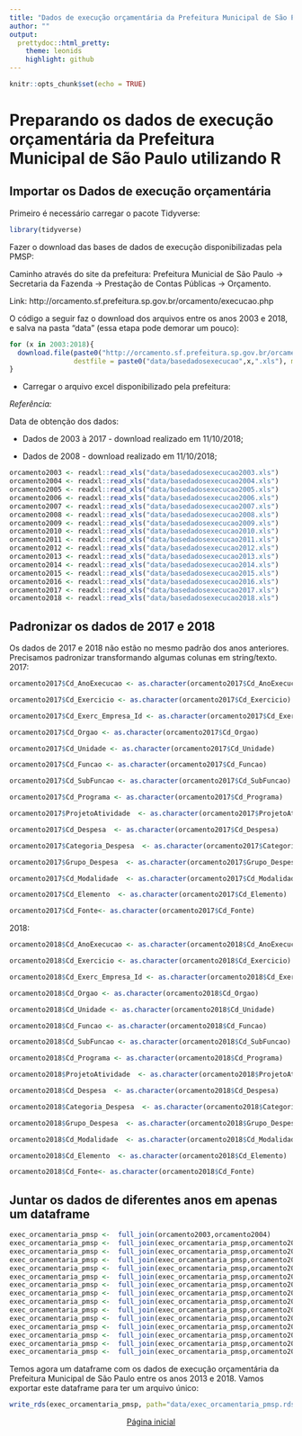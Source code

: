 ```yaml
---
title: "Dados de execução orçamentária da Prefeitura Municipal de São Paulo utilizando R"
author: ""
output:
  prettydoc::html_pretty:
    theme: leonids
    highlight: github
---
```

```r
knitr::opts_chunk$set(echo = TRUE)
```
# Preparando os dados de execução orçamentária da Prefeitura Municipal de São Paulo utilizando R

## Importar os Dados de execução orçamentária

Primeiro é necessário carregar o pacote Tidyverse:
```r
library(tidyverse)

```

Fazer o download das bases de dados de execução disponibilizadas pela PMSP:

Caminho através do site da prefeitura: Prefeitura Municial de São Paulo -> Secretaria da Fazenda -> Prestação de Contas Públicas -> Orçamento.

Link:
http://orcamento.sf.prefeitura.sp.gov.br/orcamento/execucao.php

O código a seguir faz o download dos arquivos entre os anos 2003 e 2018, e salva na pasta "data" (essa etapa pode demorar um pouco):

```r
for (x in 2003:2018){
  download.file(paste0("http://orcamento.sf.prefeitura.sp.gov.br/orcamento/uploads/",x,"/basedadosexecucao",x,".xls"), 
                destfile = paste0("data/basedadosexecucao",x,".xls"), mode = "wb")
}
```



- Carregar o arquivo excel disponibilizado pela prefeitura:

*Referência:*



Data de obtenção dos dados: 

- Dados de 2003 à 2017 - download realizado em 11/10/2018;

- Dados de 2008 - download realizado em 11/10/2018;

```r
orcamento2003 <- readxl::read_xls("data/basedadosexecucao2003.xls")
orcamento2004 <- readxl::read_xls("data/basedadosexecucao2004.xls")
orcamento2005 <- readxl::read_xls("data/basedadosexecucao2005.xls")
orcamento2006 <- readxl::read_xls("data/basedadosexecucao2006.xls")
orcamento2007 <- readxl::read_xls("data/basedadosexecucao2007.xls")
orcamento2008 <- readxl::read_xls("data/basedadosexecucao2008.xls")
orcamento2009 <- readxl::read_xls("data/basedadosexecucao2009.xls")
orcamento2010 <- readxl::read_xls("data/basedadosexecucao2010.xls")
orcamento2011 <- readxl::read_xls("data/basedadosexecucao2011.xls")
orcamento2012 <- readxl::read_xls("data/basedadosexecucao2012.xls")
orcamento2013 <- readxl::read_xls("data/basedadosexecucao2013.xls")
orcamento2014 <- readxl::read_xls("data/basedadosexecucao2014.xls")
orcamento2015 <- readxl::read_xls("data/basedadosexecucao2015.xls")
orcamento2016 <- readxl::read_xls("data/basedadosexecucao2016.xls")
orcamento2017 <- readxl::read_xls("data/basedadosexecucao2017.xls")
orcamento2018 <- readxl::read_xls("data/basedadosexecucao2018.xls")
```



## Padronizar os dados de 2017 e 2018 

Os dados de 2017 e 2018  não estão no mesmo padrão dos anos anteriores. Precisamos padronizar transformando algumas colunas em string/texto.
2017:
```r
orcamento2017$Cd_AnoExecucao <- as.character(orcamento2017$Cd_AnoExecucao)

orcamento2017$Cd_Exercicio <- as.character(orcamento2017$Cd_Exercicio)

orcamento2017$Cd_Exerc_Empresa_Id <- as.character(orcamento2017$Cd_Exerc_Empresa_Id)

orcamento2017$Cd_Orgao <- as.character(orcamento2017$Cd_Orgao)

orcamento2017$Cd_Unidade <- as.character(orcamento2017$Cd_Unidade)

orcamento2017$Cd_Funcao <- as.character(orcamento2017$Cd_Funcao)

orcamento2017$Cd_SubFuncao <- as.character(orcamento2017$Cd_SubFuncao)

orcamento2017$Cd_Programa <- as.character(orcamento2017$Cd_Programa)

orcamento2017$ProjetoAtividade  <- as.character(orcamento2017$ProjetoAtividade)

orcamento2017$Cd_Despesa  <- as.character(orcamento2017$Cd_Despesa)

orcamento2017$Categoria_Despesa  <- as.character(orcamento2017$Categoria_Despesa)

orcamento2017$Grupo_Despesa  <- as.character(orcamento2017$Grupo_Despesa)

orcamento2017$Cd_Modalidade  <- as.character(orcamento2017$Cd_Modalidade)

orcamento2017$Cd_Elemento  <- as.character(orcamento2017$Cd_Elemento)

orcamento2017$Cd_Fonte<- as.character(orcamento2017$Cd_Fonte)


```

2018:
```r
orcamento2018$Cd_AnoExecucao <- as.character(orcamento2018$Cd_AnoExecucao)

orcamento2018$Cd_Exercicio <- as.character(orcamento2018$Cd_Exercicio)

orcamento2018$Cd_Exerc_Empresa_Id <- as.character(orcamento2018$Cd_Exerc_Empresa_Id)

orcamento2018$Cd_Orgao <- as.character(orcamento2018$Cd_Orgao)

orcamento2018$Cd_Unidade <- as.character(orcamento2018$Cd_Unidade)

orcamento2018$Cd_Funcao <- as.character(orcamento2018$Cd_Funcao)

orcamento2018$Cd_SubFuncao <- as.character(orcamento2018$Cd_SubFuncao)

orcamento2018$Cd_Programa <- as.character(orcamento2018$Cd_Programa)

orcamento2018$ProjetoAtividade  <- as.character(orcamento2018$ProjetoAtividade)

orcamento2018$Cd_Despesa  <- as.character(orcamento2018$Cd_Despesa)

orcamento2018$Categoria_Despesa  <- as.character(orcamento2018$Categoria_Despesa)

orcamento2018$Grupo_Despesa  <- as.character(orcamento2018$Grupo_Despesa)

orcamento2018$Cd_Modalidade  <- as.character(orcamento2018$Cd_Modalidade)

orcamento2018$Cd_Elemento  <- as.character(orcamento2018$Cd_Elemento)

orcamento2018$Cd_Fonte<- as.character(orcamento2018$Cd_Fonte)
```


## Juntar os dados de diferentes anos em apenas um dataframe

```r
exec_orcamentaria_pmsp <-  full_join(orcamento2003,orcamento2004)  
exec_orcamentaria_pmsp <-  full_join(exec_orcamentaria_pmsp,orcamento2005)
exec_orcamentaria_pmsp <-  full_join(exec_orcamentaria_pmsp,orcamento2006)
exec_orcamentaria_pmsp <-  full_join(exec_orcamentaria_pmsp,orcamento2007)
exec_orcamentaria_pmsp <-  full_join(exec_orcamentaria_pmsp,orcamento2008)
exec_orcamentaria_pmsp <-  full_join(exec_orcamentaria_pmsp,orcamento2009)
exec_orcamentaria_pmsp <-  full_join(exec_orcamentaria_pmsp,orcamento2010)
exec_orcamentaria_pmsp <-  full_join(exec_orcamentaria_pmsp,orcamento2011)
exec_orcamentaria_pmsp <-  full_join(exec_orcamentaria_pmsp,orcamento2012)
exec_orcamentaria_pmsp <-  full_join(exec_orcamentaria_pmsp,orcamento2013)
exec_orcamentaria_pmsp <-  full_join(exec_orcamentaria_pmsp,orcamento2014)
exec_orcamentaria_pmsp <-  full_join(exec_orcamentaria_pmsp,orcamento2015)
exec_orcamentaria_pmsp <-  full_join(exec_orcamentaria_pmsp,orcamento2016)
exec_orcamentaria_pmsp <-  full_join(exec_orcamentaria_pmsp,orcamento2017)
exec_orcamentaria_pmsp <-  full_join(exec_orcamentaria_pmsp,orcamento2018)

```

Temos agora um dataframe com os dados de execução orçamentária da Prefeitura Municipal de São Paulo entre os anos 2013 e 2018. Vamos exportar este dataframe para ter um arquivo único:

```r
write_rds(exec_orcamentaria_pmsp, path="data/exec_orcamentaria_pmsp.rds")

```

<center>[Página inicial](index.html)
</center>
